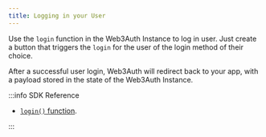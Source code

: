 ```yaml
---
title: Logging in your User
---
```


Use the `login` function in the Web3Auth Instance to log in user. Just create a button that triggers
the `login` for the user of the login method of their choice.

After a successful user login, Web3Auth will redirect back to your app, with a payload stored in the
state of the Web3Auth Instance.

:::info SDK Reference

- [`login()` function](/sdk/pnp/flutter/usage#logging-in-a-user).

:::
